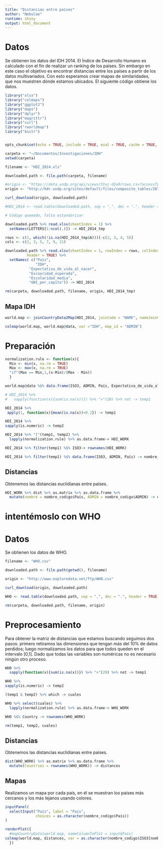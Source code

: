 ```yaml
---
title: "Distancias entre países"
author: "Nebulae"
runtime: shiny
output: html_document
---
```


# Datos

Se obtienen los datos del IDH 2014. El Índice de Desarrollo Humano es calculado con el fin de realizar un ranking de los países. Sin embargo en este caso el objetivo es encontrar distancias entre los países a partir de los datos multivariados. Con esto esperamos crear mapas de similaridades, que nos muestren dónde estamos ubicados. El siguiente código obtiene los datos.

```r
library("xlsx")
library("colmaps")
library("ggplot2")
library("maps")
library("dplyr")
library("magrittr")
library("curl")
library("rworldmap")
library("knitr")


opts_chunk$set(echo = TRUE, include = TRUE, eval = TRUE, cache = TRUE, fig.width = 7, fig.align = "center")

```


```r
carpeta <- "~/Documentos/Investigaciones/IDH"
setwd(carpeta)

filename <- "HDI_2014.xls"

downloaded.path <- file.path(carpeta, filename)

#origin <- "https://data.undp.org/api/views/5tuc-d2a9/rows.csv?accessType=DOWNLOAD"
origin <- "http://hdr.undp.org/sites/default/files/composite_tables/2015_Statistical_Annex_Table_1.xls"

curl_download(origin, downloaded.path)

#HDI_2014 <- read.table(downloaded.path, sep = ",", dec = ".", header = TRUE, quote = "\"", na.strings = "..")

# Código quemado, falta estandarizar

downloaded.path %>% read.xlsx(sheetIndex = 1) %>%
  setNames(LETTERS[1:ncol(.)]) -> HDI_2014_tmp

rows <- c(1, which(!is.na(HDI_2014_tmp$A)))[-c(2, 3, 4, 5)]
cols <- c(2, 3, 5, 7, 9, 11)

downloaded.path %>% read.xlsx(sheetIndex = 1, rowIndex = rows, colIndex = cols,
          header = TRUE) %>% 
  setNames( c("País", 
              "IDH",
           "Expectativa_de_vida_al_nacer", 
           "Escoaridad_esperada", 
           "Escolaridad_media", 
           "GNI_per_capita")) -> HDI_2014

rm(carpeta, downloaded.path, filename, origin, HDI_2014_tmp)

```


## Mapa IDH

```r
world.map <- joinCountryData2Map(HDI_2014, joinCode = "NAME", nameJoinColumn = "País")

colmap(world.map, world.map@data, var ="IDH", map_id = "ADMIN") 

```


# Preparación

```r
normalization.rule <- function(x){
  Min <- min(x, na.rm = TRUE)
  Max <- max(x, na.rm = TRUE)
  "if"(Max == Min,1,(x-Min)/(Max - Min))
  }

world.map@data %$% data.frame(ISO3, ADMIN, País, Expectativa_de_vida_al_nacer, Escoaridad_esperada, Escolaridad_media, GNI_per_capita) -> HDI_2014

# HDI_2014 %>% 
#   sapply(function(x){sum(is.na(x))}) %>% ">"(20) %>% not -> temp1

HDI_2014 %>% 
 apply(1, function(x){mean(is.na(x))<0.2}) -> temp1

HDI_2014 %>% 
sapply(is.numeric) -> temp2

HDI_2014 %>% "["(temp1, temp2) %>% 
  lapply(normalization.rule) %>% as.data.frame-> HDI_WORK

HDI_2014 %>% filter(temp1) %$% ISO3-> rownames(HDI_WORK)

HDI_2014 %>% filter(temp1) %$% data.frame(ISO3, ADMIN, País) -> nombre_codigo

```

## Distancias

Obtenemos las distancias euclidianas entre países.

```r
HDI_WORK %>% dist %>% as.matrix %>% as.data.frame %>% 
  mutate(nombre = nombre_codigo$País, ADMIN = nombre_codigo$ADMIN) -> distances

```


# intentémoslo con WHO

# Datos

Se obtienen los datos de WHO.

```r
filename <- "WHO.csv"

downloaded.path <- file.path(getwd(), filename)

origin <- "http://www.exploredata.net/ftp/WHO.csv"

curl_download(origin, downloaded.path)

WHO <- read.table(downloaded.path, sep = ",", dec = ".", header = TRUE, quote = "\"", na.strings = "..")

rm(carpeta, downloaded.path, filename, origin)

```

# Preprocesamiento

Para obtener la matriz de distancias que estamos buscando seguimos dos pasos: primero retiramos las dimensiones que tengan más del 10% de datos perdidos; luego normalizamos los datos para que todos queden en el intervalo [0,1]. Dado que todas las variables son numéricas no es necesario ningún otro proceso.

```r

WHO %>% 
  sapply(function(x){sum(is.na(x))}) %>% ">"(20) %>% not -> temp1

WHO %>% 
sapply(is.numeric) -> temp2

(temp1 & temp2) %>% which -> cuales

WHO %>% select(cuales) %>% 
  lapply(normalization.rule) %>% as.data.frame-> WHO_WORK

WHO %$% Country -> rownames(WHO_WORK)

rm(temp1, temp2, cuales)
```

## Distancias

Obtenemos las distancias euclidianas entre países.

```r
dist(WHO_WORK) %>% as.matrix %>% as.data.frame %>% 
  mutate(Countries = rownames(WHO_WORK)) -> distances
```


## Mapas

Realizamos un mapa por cada país, en él se muestran los países más cercanos y los más lejanos usando colores. 

```r
inputPanel(
  selectInput("País", label = "País",
              choices = as.character(nombre_codigo$País))
)

renderPlot({
  #mapCountryData(world.map, nameColumnToPlot = input$País)
colmap(world.map, distances, var = as.character(nombre_codigo$ISO3[nombre_codigo$País == input$País]), map_id = "ADMIN", autocomplete = TRUE) + scale_fill_continuous(high = "#fee8c8", low = "#b30000")
  })

```

